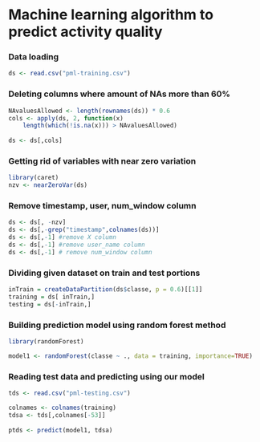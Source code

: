 Machine learning algorithm to predict activity quality
========================

### Data loading

```r
ds <- read.csv("pml-training.csv")
```

### Deleting columns where amount of NAs more than 60%

```r

NAvaluesAllowed <- length(rownames(ds)) * 0.6
cols <- apply(ds, 2, function(x) 
    length(which(!is.na(x))) > NAvaluesAllowed)
    
ds <- ds[,cols]    
```

### Getting rid of variables with near zero variation

```r
library(caret)
nzv <- nearZeroVar(ds)
```

### Remove timestamp, user, num_window column

```r
ds <- ds[, -nzv]
ds <- ds[,-grep("timestamp",colnames(ds))]
ds <- ds[,-1] #remove X column
ds <- ds[,-1] #remove user_name column
ds <- ds[,-1] # remove num_window column
```

### Dividing given dataset on train and test portions

```r

inTrain = createDataPartition(ds$classe, p = 0.6)[[1]]
training = ds[ inTrain,]
testing = ds[-inTrain,]
```

### Building prediction model using random forest method

```r

library(randomForest)

model1 <- randomForest(classe ~ ., data = training, importance=TRUE)
```    

### Reading test data and predicting using our model

```r
tds <- read.csv("pml-testing.csv")

colnames <- colnames(training)
tdsa <- tds[,colnames[-53]]
    
ptds <- predict(model1, tdsa)


```
